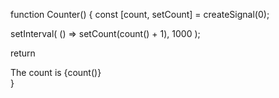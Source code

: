 function Counter() {
  const [count, setCount] = createSignal(0);
  
  setInterval(
    () => setCount(count() + 1),
    1000
  );

  return <div>The count is {count()}</div>
}
